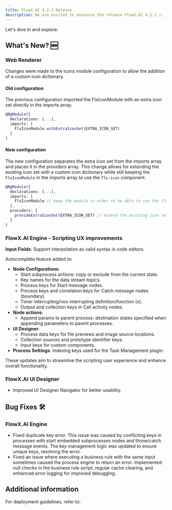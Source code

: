 ```yaml
---
title: FlowX.AI 4.2.1 Release
description: We are excited to announce the release FlowX.AI 4.2.1 🔥, featuring new and improved features that will elevate your workflow experience.
---
```


Let's dive in and explore:

## **What's New?** 🆕

### Web Renderer

Changes were made to the icons module configuration to allow the addition of a custom icon dictionary.

#### Old configuration

The previous configuration imported the FlxIconModule with an extra icon set directly in the imports array.

```typescript
@NgModule({
  declarations: [...],
  imports: [
    FlxIconModule.withExtraIconSet(EXTRA_ICON_SET)
  ]
)
```

#### New configuration

The new configuration separates the extra icon set from the imports array and places it in the providers array. This change allows for extending the existing icon set with a custom icon dictionary while still keeping the `FlxIconModule` in the imports array to use the `flx-icon` component.

```typescript
@NgModule({
  declarations: [...],
  imports: [
    FlxIconModule // keep the module in order to be able to use the flx-icon component
  ],
  providers: [
    provideExtraIconSet(EXTRA_ICON_SET) // extend the existing icon set with a custom icon dictionary
  ]
)
```

### FlowX.AI Engine - Scripting UX improvements

**Input Fields**: Support interpolation as valid syntax in code editors.

Autocomplete feature added to:

* **Node Configurations**:
    * Start subprocess actions: copy or exclude from the current state.
    * Key names for the data stream topics.
    * Process keys for Start message nodes.
    * Process keys and correlation keys for Catch message nodes (boundary).
    * Timer interrupting/non interrupting definition/function (x).
    * Output and collection keys in Call activity nodes.
* **Node actions**:
    * Append params to parent process: destination states specified when appending parameters to parent processes.
* **UI Designer**:
    * Process data keys for file previews and image source locations.
    * Collection sources and prototype identifier keys.
    * Input keys for custom components.
* **Process Settings**: Indexing keys used for the Task Management plugin.

These updates aim to streamline the scripting user experience and enhance overall functionality.

### FlowX.AI UI Designer

* Improved UI Designer Navigator for better usability.

## Bug Fixes 🛠️

### FlowX.AI Engine

- Fixed duplicate key error. This issue was caused by conflicting keys in processes with start embedded subprocesses nodes and throw/catch message events. The key management logic was updated to ensure unique keys, resolving the error.
- Fixed an issue where executing a business rule with the same input sometimes caused the process engine to return an error. Implemented null checks in the business rule script, regular cache clearing, and enhanced error logging for improved debugging.

## Additional information

For deployment guidelines, refer to:
 
<Card title="Deployment guidelines v4.2.1" href="./deployment-guidelines-v4.2.1">
</Card>